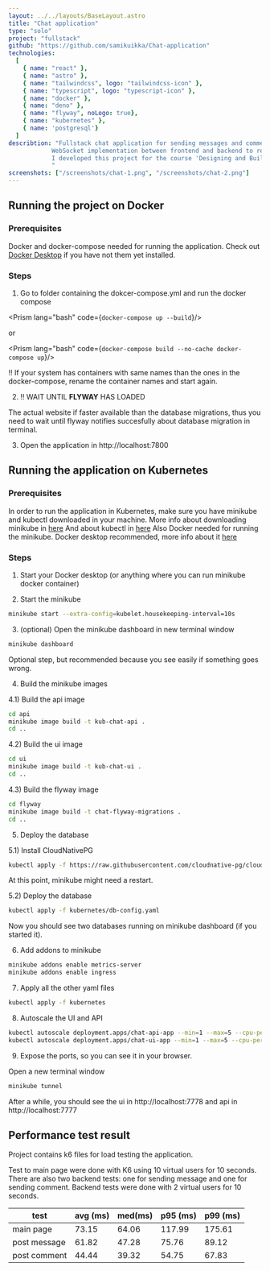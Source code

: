 ---
layout: ../../layouts/BaseLayout.astro
title: "Chat application"
type: "solo"
project: "fullstack"
github: "https://github.com/samikuikka/Chat-application"
technologies:
  [
    { name: "react" },
    { name: "astro" },
    { name: "tailwindcss", logo: "tailwindcss-icon" },
    { name: "typescript", logo: "typescript-icon" },
    { name: "docker" },
    { name: "deno" },
    { name: "flyway", noLogo: true},
    { name: "kubernetes" },
    { name: 'postgresql'}
  ]
describtion: "Fullstack chat application for sending messages and comments to the messages, with load balancing and scaling with Kubernetes. 
            WebSocket implementation between frontend and backend to retrieve the most recent messages / comments without the need of manual page refresh.
            I developed this project for the course 'Designing and Building Scalable Web Applications'
            "
screenshots: ["/screenshots/chat-1.png", "/screenshots/chat-2.png"]
---


## Running the project on Docker

### Prerequisites

Docker and docker-compose needed for running the application. Check out
[Docker Desktop](https://www.docker.com/products/docker-desktop/) if you have
not them yet installed.

### Steps

1. Go to folder containing the dokcer-compose.yml and run the docker compose

<Prism lang="bash" code={`docker-compose up --build`}/>

or

<Prism lang="bash" code={`docker-compose build --no-cache
docker-compose up`}/>


!! If your system has containers with same names than the ones in the
docker-compose, rename the container names and start again.

2. !! WAIT UNTIL **FLYWAY** HAS LOADED

The actual website if faster available than the database migrations, thus you
need to wait until flyway notifies succesfully about database migration in
terminal.

3. Open the application in http://localhost:7800

## Running the application on Kubernetes

### Prerequisites

In order to run the application in Kubernetes, make sure you have minikube and
kubectl downloaded in your machine. More info about downloading minikube in
[here](https://minikube.sigs.k8s.io/docs/start/) And about kubectl in
[here](https://kubernetes.io/docs/tasks/tools/) Also Docker needed for running
the minikube. Docker desktop recommended, more info about it
[here](https://www.docker.com/products/docker-desktop/)

### Steps

1. Start your Docker desktop (or anything where you can run minikube docker
   container)

2. Start the minikube

```bash
minikube start --extra-config=kubelet.housekeeping-interval=10s
```

3. (optional) Open the minikube dashboard in new terminal window

```bash
minikube dashboard
```

Optional step, but recommended because you see easily if something goes wrong.

4. Build the minikube images

4.1) Build the api image

```bash
cd api
minikube image build -t kub-chat-api .
cd ..
```

4.2) Build the ui image

```bash
cd ui
minikube image build -t kub-chat-ui .
cd ..
```

4.3) Build the flyway image

```bash
cd flyway
minikube image build -t chat-flyway-migrations .
cd ..
```

5. Deploy the database

5.1) Install CloudNativePG

```bash
kubectl apply -f https://raw.githubusercontent.com/cloudnative-pg/cloudnative-pg/release-1.18/releases/cnpg-1.18.0.yaml
```

At this point, minikube might need a restart.

5.2) Deploy the database

```bash
kubectl apply -f kubernetes/db-config.yaml
```

Now you should see two databases running on minikube dashboard (if you started
it).

6. Add addons to minikube

```bash
minikube addons enable metrics-server  
minikube addons enable ingress
```

7. Apply all the other yaml files

```bash
kubectl apply -f kubernetes
```

8. Autoscale the UI and API

```bash
kubectl autoscale deployment.apps/chat-api-app --min=1 --max=5 --cpu-percent=25
kubectl autoscale deployment.apps/chat-ui-app --min=1 --max=5 --cpu-percent=25
```

9. Expose the ports, so you can see it in your browser.

Open a new terminal window

```bash
minikube tunnel
```

After a while, you should see the ui in http://localhost:7778 and api in
http://localhost:7777

## Performance test result

Project contains k6 files for load testing the application.

Test to main page were done with K6 using 10 virtual users for 10 seconds. There
are also two backend tests: one for sending message and one for sending comment.
Backend tests were done with 2 virtual users for 10 seconds.

| **test**     | **avg** (ms) | **med**(ms) | **p95** (ms) | **p99** (ms) |
| ------------ | ------------ | ----------- | ------------ | ------------ |
| main page    | 73.15        | 64.06       | 117.99       | 175.61       |
| post message | 61.82        | 47.28       | 75.76        | 89.12        |
| post comment | 44.44        | 39.32       | 54.75        | 67.83        |

